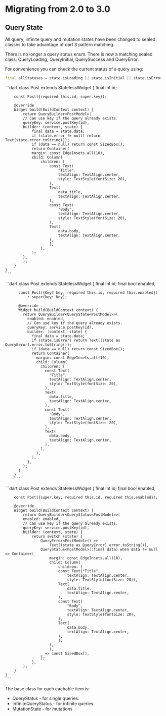 
# Migrating from 2.0 to 3.0

## Query State

All query, infinite query and mutation states have been changed to sealed classes
to take advantage of dart 3 pattern matching.

There is no longer a query status enum. There is now a matching sealed class: QueryLoading, QueryInitial, QuerySuccess and QueryError.

For convenience you can check the current status of a query using:

```dart
final allStatuses = state.isLoading || state.isInitial || state.isError || state.isSuccess;
```

<Tabs groupId="state-sealed">
  <TabItem value="before" label="Before">
    ```dart
    class Post extends StatelessWidget {
        final int id;

        const Post({required this.id, super.key});

        @override
        Widget build(BuildContext context) {
            return QueryBuilder<PostModel>(
            // Can use key if the query already exists.
            queryKey: service.postKey(id),
            builder: (context, state) {
                final data = state.data;
                if (state.error != null) return Text(state.error.toString());
                if (data == null) return const SizedBox();
                return Container(
                margin: const EdgeInsets.all(10),
                child: Column(
                    children: [
                        const Text(
                            "Title",
                            textAlign: TextAlign.center,
                            style: TextStyle(fontSize: 20),
                        ),
                        Text(
                            data.title,
                            textAlign: TextAlign.center,
                        ),
                        const Text(
                            "Body",
                            textAlign: TextAlign.center,
                            style: TextStyle(fontSize: 20),
                        ),
                        Text(
                            data.body,
                            textAlign: TextAlign.center,
                        ),
                        ],
                    ),
                );
            },
            );
        }
    }
    ```

  </TabItem>
  <TabItem value="after" label="After" default>
        ```dart
        class Post extends StatelessWidget {
          final int id;
          final bool enabled;
        
          const Post({Key? key, required this.id, required this.enabled})
              : super(key: key);
        
          @override
          Widget build(BuildContext context) {
            return QueryBuilder<QueryState<PostModel>>(
              enabled: enabled,
              // Can use key if the query already exists.
              queryKey: service.postKey(id),
              builder: (context, state) {
                final data = state.data;
                if (state.isError) return Text((state as QueryError).error.toString());
                if (data == null) return const SizedBox();
                return Container(
                  margin: const EdgeInsets.all(10),
                  child: Column(
                    children: [
                      const Text(
                        "Title",
                        textAlign: TextAlign.center,
                        style: TextStyle(fontSize: 20),
                      ),
                      Text(
                        data.title,
                        textAlign: TextAlign.center,
                      ),
                      const Text(
                        "Body",
                        textAlign: TextAlign.center,
                        style: TextStyle(fontSize: 20),
                      ),
                      Text(
                        data.body,
                        textAlign: TextAlign.center,
                      ),
                    ],
                  ),
                );
              },
            );
          }
        }
        ```
  </TabItem>
  <TabItem value="using-switch" label="Using Switch">
    ```dart
    class Post extends StatelessWidget {
        final int id;
        final bool enabled;

        const Post({super.key, required this.id, required this.enabled});

        @override
        Widget build(BuildContext context) {
            return QueryBuilder<QueryStatus<PostModel>>(
            enabled: enabled,
            // Can use key if the query already exists.
            queryKey: service.postKey(id),
            builder: (context, state) {
                return switch (state) {
                    QueryError<PostModel>() =>
                        Text((state as QueryError).error.toString()),
                    QueryStatus<PostModel>(:final data) when data != null => Container(
                        margin: const EdgeInsets.all(10),
                        child: Column(
                            children: [
                            const Text("Title",
                                textAlign: TextAlign.center,
                                style: TextStyle(fontSize: 20)),
                            Text(
                                data.title,
                                textAlign: TextAlign.center,
                            ),
                            const Text(
                                "Body",
                                textAlign: TextAlign.center,
                                style: TextStyle(fontSize: 20),
                            ),
                            Text(
                                data.body,
                                textAlign: TextAlign.center,
                            ),
                            ],
                        ),
                        ),
                    _ => const SizedBox(),
                    };
                },
            );
        }
    }
    ```

  </TabItem>
</Tabs>

The base class for each cachable item is:

- QueryStatus - for single queries.
- InfiniteQueryStatus - for infinite queries.
- MutationState - for mutations
